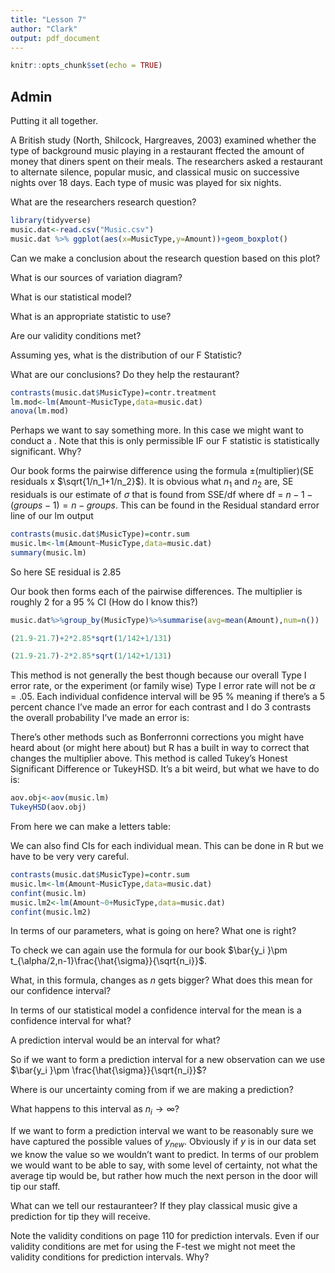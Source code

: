 ```yaml
---
title: "Lesson 7"
author: "Clark"
output: pdf_document
---
```


```r
knitr::opts_chunk$set(echo = TRUE)
```

## Admin


Putting it all together.

A British study (North, Shilcock, Hargreaves, 2003) examined whether the type of background music playing in a restaurant ffected the amount of money that diners spent on their meals.  The researchers asked a restaurant to alternate silence, popular music, and classical music on successive nights over 18 days.  Each type of music was played for six nights. 

What are the researchers research question?

```r
library(tidyverse)
music.dat<-read.csv("Music.csv")
music.dat %>% ggplot(aes(x=MusicType,y=Amount))+geom_boxplot()

```

Can we make a conclusion about the research question based on this plot?

\vspace{.4in}

What is our sources of variation diagram?

\vspace{1.in}

What is our statistical model?

\vspace{1.in}

What is an appropriate statistic to use?

\vspace{1.in}

Are our validity conditions met?

\vspace{.8in}

Assuming yes, what is the distribution of our F Statistic?

\vspace{.8in}

What are our conclusions?  Do they help the restaurant?

```r
contrasts(music.dat$MusicType)=contr.treatment
lm.mod<-lm(Amount~MusicType,data=music.dat)
anova(lm.mod)
```



Perhaps we want to say something more.  In this case we might want to conduct a \textbf{Post Hoc Test}.  Note that this is only permissible IF our F statistic is statistically significant.  Why?

\vspace{.8in}

Our book forms the pairwise difference using the formula \textit{difference in means}$\pm$(multiplier)(SE residuals x $\sqrt{1/n_1+1/n_2}$).  It is obvious what $n_1$ and $n_2$ are, SE residuals is our estimate of $\sigma$ that is found from SSE/df  where df = $n-1-(groups-1)=n-groups$.  This can be found in the Residual standard error line of our lm output

```r
contrasts(music.dat$MusicType)=contr.sum
music.lm<-lm(Amount~MusicType,data=music.dat)
summary(music.lm)
```
So here SE residual is 2.85

Our book then forms each of the pairwise differences.  The multiplier is roughly 2 for a 95 \% CI (How do I know this?)

```r
music.dat%>%group_by(MusicType)%>%summarise(avg=mean(Amount),num=n())

(21.9-21.7)+2*2.85*sqrt(1/142+1/131)

(21.9-21.7)-2*2.85*sqrt(1/142+1/131)
```


This method is not generally the best though because our overall Type I error rate, or the experiment (or family wise) Type I error rate will not be $\alpha=.05$.  Each individual confidence interval will be 95 \% meaning if there's a 5 percent chance I've made an error for each contrast and I do 3 contrasts the overall probability I've made an error is:

\vspace{.8in}

There's other methods such as Bonferronni corrections you might have heard about (or might here about) but R has a built in way to correct that changes the multiplier above.  This method is called Tukey's Honest Significant Difference or TukeyHSD.  It's a bit weird, but what we have to do is:

```r
aov.obj<-aov(music.lm)
TukeyHSD(aov.obj)
```
From here we can make a letters table:


\vspace{.8in}

We can also find CIs for each individual mean.  This can be done in R but we have to be very very careful.

```r
contrasts(music.dat$MusicType)=contr.sum
music.lm<-lm(Amount~MusicType,data=music.dat)
confint(music.lm)
music.lm2<-lm(Amount~0+MusicType,data=music.dat)
confint(music.lm2)
```

In terms of our parameters,  what is going on here?  What one is right?

\vspace{.8in}

To check we can again use the formula for our book $\bar{y_i }\pm t_{\alpha/2,n-1}\frac{\hat{\sigma}}{\sqrt{n_i}}$.  

\vspace{.8in}

What, in this formula, changes as $n$ gets bigger?  What does this mean for our confidence interval?

\vspace{.8in}

In terms of our statistical model a confidence interval for the mean is a confidence interval for what?

\vspace{.8in}

A prediction interval would be an interval for what?

\vspace{.8in}

So if we want to form a prediction interval for a new observation can we use $\bar{y_i }\pm \frac{\hat{\sigma}}{\sqrt{n_i}}$?

\vspace{.8in}

Where is our uncertainty coming from if we are making a prediction?


\vspace{.8in}

What happens to this interval as $n_i \to \infty$?

\vspace{.8in}

If we want to form a prediction interval we want to be reasonably sure we have captured the possible values of $y_{new}$.  Obviously if $y$ is in our data set we know the value so we wouldn't want to predict.  In terms of our problem we would want to be able to say, with some level of certainty, not what the average tip would be, but rather how much the next person in the door will tip our staff.

What can we tell our restauranteer?  If they play classical music give a prediction for tip they will receive.  

\vspace{.8in}



Note the validity conditions on page 110 for prediction intervals.  Even if our validity conditions are met for using the F-test we might not meet the validity conditions for prediction intervals.  Why?
